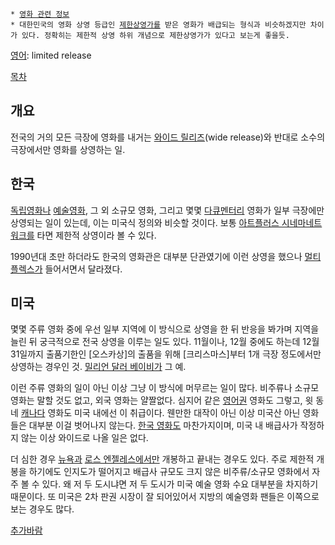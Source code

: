  * [[영화 관련 정보]]
 * 대한민국의 영화 상영 등급인 [[제한상영가]]를 받은 영화가 배급되는 형식과 비슷하겠지만 차이가 있다. 정확히는 제한적 상영 하위 개념으로 제한상영가가 있다고 보는게 좋을듯.

[[영어]]: limited release

[[목차]]
== 개요 ==
전국의 거의 모든 극장에 영화를 내거는 [[와이드 릴리즈]](wide release)와 반대로 소수의 극장에서만 영화를 상영하는 일.

== 한국 ==
[[독립영화]]나 [[예술영화]], 그 외 소규모 영화, 그리고 몇몇 [[다큐멘터리]] 영화가 일부 극장에만 상영되는 일이 있는데, 이는 미국식 정의와 비슷할 것이다. 보통 [[아트플러스 시네마네트워크]]를 타면 제한적 상영이라 볼 수 있다.

1990년대 초만 하더라도 한국의 영화관은 대부분 단관였기에 이런 상영을 했으나 [[멀티플렉스]]가 들어서면서 달라졌다.
== 미국 ==
몇몇 주류 영화 중에 우선 일부 지역에 이 방식으로 상영을 한 뒤 반응을 봐가며 지역을 늘린 뒤 궁극적으로 전국 상영을 이루는 일도 있다. 11월이나, 12월 중에도 하는데 12월 31일까지 출품기한인 [오스카상]의 출품을 위해 [크리스마스]부터 1개 극장 정도에서만 상영하는 경우인 것. [[밀리언 달러 베이비]]가 그 예.

이런 주류 영화의 일이 아닌 이상 그냥 이 방식에 머무르는 일이 많다. 비주류나 소규모 영화는 말할 것도 없고, 외국 영화는 얄짤없다. 심지어 같은 [[영어권]] 영화도 그렇고, 윗 동네 [[캐나다]] 영화도 미국 내에선 이 취급이다. 웬만한 대작이 아닌 이상 미국산 아닌 영화들은 대부분 이걸 벗어나지 않는다. [[한국 영화]]도 마찬가지이며, 미국 내 배급사가 작정하지 않는 이상 와이드로 나올 일은 없다.

더 심한 경우 [[뉴욕]]과 [[로스 엔젤레스]]에서만 개봉하고 끝내는 경우도 있다. 주로 제한적 개봉을 하기에도 인지도가 떨어지고 배급사 규모도 크지 않은 비주류/소규모 영화에서 자주 볼 수 있다. 왜 저 두 도시냐면 저 두 도시가 미국 예술 영화 수요 대부분을 차지하기 때문이다. 또 미국은 2차 판권 시장이 잘 되어있어서 지방의 예술영화 팬들은 이쪽으로 보는 경우도 많다.

[[추가바람]]
